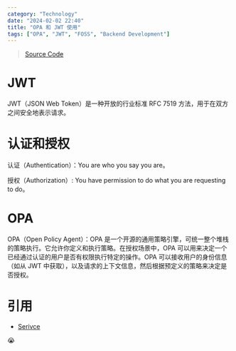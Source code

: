 ```yaml
---
category: "Technology"
date: "2024-02-02 22:40"
title: "OPA 和 JWT 使用"
tags: ["OPA", "JWT", "FOSS", "Backend Development"]
---
```


> [Source Code](https://github.com/XmchxUp/opa-jwt-example)

# JWT

JWT（JSON Web Token）是一种开放的行业标准 RFC 7519 方法，用于在双方之间安全地表示请求。

# 认证和授权

认证（Authentication）：You are who you say you are。

授权（Authorization）: You have permission to do what you are requesting to do。

# OPA

OPA（Open Policy Agent）：OPA 是一个开源的通用策略引擎，可统一整个堆栈的策略执行。它允许你定义和执行策略。在授权场景中，OPA 可以用来决定一个已经通过认证的用户是否有权限执行特定的操作。OPA 可以接收用户的身份信息（如从 JWT 中获取），以及请求的上下文信息，然后根据预定义的策略来决定是否授权。

# 引用

- [Serivce](https://github.com/ardanlabs/service)

😭
